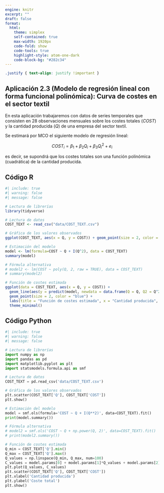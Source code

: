 ```yaml
---
engine: knitr
excerpt: ""
draft: false
format: 
  html:
    theme: simplex
    self-contained: true
    max-width: 1920px
    code-fold: show
    code-tools: true
    highlight-style: atom-one-dark
    code-block-bg: "#282c34"
---
```


```css
.justify { text-align: justify !important }
```

::: justify
# Aplicación 2.3 (Modelo de regresión lineal con forma funcional polinómica): Curva de costes en el sector textil {.unnumbered}

En esta aplicación trabajaremos con datos de series temporales que consisten en 28 observaciones mensuales sobre los costes totales ($COST$) y la cantidad producida ($Q$) de una empresa del sector textil.

Se estimará por MCO el siguiente modelo de regresión lineal:

$$COST_{i} = \beta_1 + \beta_2  Q_{i} +  \beta_3  Q_{i}^2 + e_{i}$$

es decir, se supondrá que los costes totales son una función polinómica (cuadrática) de la cantidad producida.
:::

## Código R {.unnumbered}

```r
#| include: true
#| warning: false
#| message: false

# Lectura de librerías
library(tidyverse)

# Lectura de datos
COST_TEXT <- read_csv("data/COST_TEXT.csv")

# Gráfica de los valores observados
ggplot(COST_TEXT, aes(x = Q, y = COST)) + geom_point(size = 2, color = "blue")

# Estimación del modelo
model <- lm(formula=COST ~ Q + I(Q^2), data = COST_TEXT)
summary(model)

# Fórmula alternativa
# model2 <- lm(COST ~ poly(Q, 2, raw = TRUE), data = COST_TEXT)
# summary(model2)

# Función de costes estimada
ggplot(data = COST_TEXT, aes(x = Q, y = COST)) +
  geom_line(aes(y = predict(model, newdata = data.frame(Q = Q, Q2 = Q^2))), color = "blue") +
  geom_point(size = 2, color = "blue") +
  labs(title = "Función de costes estimada", x = "Cantidad producida", y = "Coste total") +
  theme_minimal()
```

## Código Python {.unnumbered}

```python
#| include: true
#| warning: false
#| message: false

# Lectura de librerías
import numpy as np
import pandas as pd
import matplotlib.pyplot as plt
import statsmodels.formula.api as smf

# Lectura de datos
COST_TEXT = pd.read_csv('data/COST_TEXT.csv')

# Gráfica de los valores observados
plt.scatter(COST_TEXT['Q'], COST_TEXT['COST'])
plt.show()

# Estimación del modelo
model = smf.ols(formula='COST ~ Q + I(Q**2)', data=COST_TEXT).fit()
print(model.summary())

# Fórmula alternativa
# model2 = smf.ols('COST ~ Q + np.power(Q, 2)', data=COST_TEXT).fit()
# print(model2.summary())

# Función de costes estimada
Q_min = COST_TEXT['Q'].min()
Q_max = COST_TEXT['Q'].max()
Q_values = np.linspace(Q_min, Q_max, num=100)
C_values = model.params[0] + model.params[1]*Q_values + model.params[2]*Q_values**2
plt.plot(Q_values, C_values)
plt.scatter(COST_TEXT['Q'], COST_TEXT['COST'])
plt.xlabel('Cantidad producida')
plt.ylabel('Coste total')
plt.show()
```

